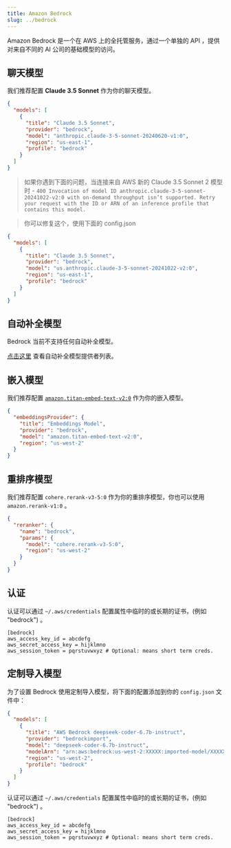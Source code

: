 ```yaml
---
title: Amazon Bedrock
slug: ../bedrock
---
```


Amazon Bedrock 是一个在 AWS 上的全托管服务，通过一个单独的 API ，提供对来自不同的 AI 公司的基础模型的访问。

## 聊天模型

我们推荐配置 **Claude 3.5 Sonnet** 作为你的聊天模型。

```json title="config.json"
{
  "models": [
    {
      "title": "Claude 3.5 Sonnet",
      "provider": "bedrock",
      "model": "anthropic.claude-3-5-sonnet-20240620-v1:0",
      "region": "us-east-1",
      "profile": "bedrock"
    }
  ]
}
```

> 如果你遇到下面的问题，当连接来自 AWS 新的 Claude 3.5 Sonnet 2 模型时 - `400 Invocation of model ID anthropic.claude-3-5-sonnet-20241022-v2:0 with on-demand throughput isn’t supported. Retry your request with the ID or ARN of an inference profile that contains this model.`

> 你可以修复这个，使用下面的 config.json
```json title="config.json"
{
  "models": [
    {
      "title": "Claude 3.5 Sonnet",
      "provider": "bedrock",
      "model": "us.anthropic.claude-3-5-sonnet-20241022-v2:0",
      "region": "us-east-1",
      "profile": "bedrock"
    }
  ]
}
```

## 自动补全模型

Bedrock 当前不支持任何自动补全模型。

[点击这里](../../model-roles/autocomplete.md) 查看自动补全模型提供者列表。

## 嵌入模型

我们推荐配置 [`amazon.titan-embed-text-v2:0`](https://docs.aws.amazon.com/bedrock/latest/devguide/models.html#amazon.titan-embed-text-v2-0) 作为你的嵌入模型。

```json title="~/.continue/config.json"
{
  "embeddingsProvider": {
    "title": "Embeddings Model",
    "provider": "bedrock",
    "model": "amazon.titan-embed-text-v2:0",
    "region": "us-west-2"
  }
}
```

## 重排序模型

我们推荐配置 `cohere.rerank-v3-5:0` 作为你的重排序模型，你也可以使用 `amazon.rerank-v1:0` 。

```json title="~/.continue/config.json"
{
  "reranker": {
    "name": "bedrock",
    "params": {
      "model": "cohere.rerank-v3-5:0",
      "region": "us-west-2"
    }
  }
}
```

## 认证

认证可以通过 `~/.aws/credentials` 配置属性中临时的或长期的证书，(例如 "bedrock") 。

```title="~/.aws/credentials
[bedrock]
aws_access_key_id = abcdefg
aws_secret_access_key = hijklmno
aws_session_token = pqrstuvwxyz # Optional: means short term creds.
```

## 定制导入模型

为了设置 Bedrock 使用定制导入模型，将下面的配置添加到你的 `config.json` 文件中：

```json title="config.json"
{
  "models": [
    {
      "title": "AWS Bedrock deepseek-coder-6.7b-instruct",
      "provider": "bedrockimport",
      "model": "deepseek-coder-6.7b-instruct",
      "modelArn": "arn:aws:bedrock:us-west-2:XXXXX:imported-model/XXXXXX",
      "region": "us-west-2",
      "profile": "bedrock"
    }
  ]
}
```

认证可以通过 `~/.aws/credentials` 配置属性中临时的或长期的证书，(例如 "bedrock") 。

```title="~/.aws/credentials
[bedrock]
aws_access_key_id = abcdefg
aws_secret_access_key = hijklmno
aws_session_token = pqrstuvwxyz # Optional: means short term creds.
```
